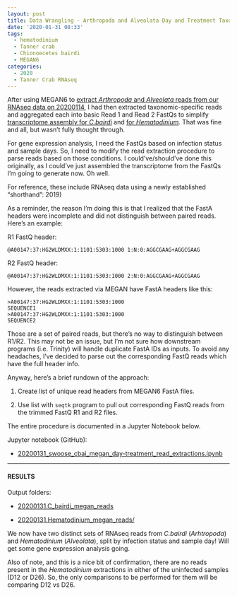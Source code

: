 ```yaml
---
layout: post
title: Data Wrangling - Arthropoda and Alveolata Day and Treatment Taxonomic RNAseq FastQ Extractions
date: '2020-01-31 08:33'
tags:
  - hematodinium
  - Tanner crab
  - Chionoecetes bairdi
  - MEGAN6
categories:
  - 2020
  - Tanner Crab RNAseq
---
```

After using MEGAN6 to [extract _Arthropoda_ and _Alveolata_ reads from our RNAseq data on 20200114](https://robertslab.github.io/sams-notebook/2020/01/14/RNAseq-Reads-Extractions-C.bairdi-Taxonomic-Reads-Extractions-with-MEGAN6-on-swoose.html), I had then extracted taxonomic-specific reads and aggregated each into basic Read 1 and Read 2 FastQs to simplify [transcriptome assembly for _C.bairdi_](https://robertslab.github.io/sams-notebook/2020/01/22/Transcriptome-Assembly-C.bairdi-with-MEGAN6-Taxonomy-specific-Reads-with-Trinity-on-Mox.html) and [for _Hematodinium_](https://robertslab.github.io/sams-notebook/2020/01/22/Transcriptome-Assembly-Hematodinium-with-MEGAN6-Taxonomy-specific-Reads-with-Trinity-on-Mox.html). That was fine and all, but wasn't fully thought through.

For gene expression analysis, I need the FastQs based on infection status and sample days. So, I need to modify the read extraction procedure to parse reads based on those conditions. I could've/should've done this originally, as I could've just assembled the transcriptome from the FastQs I'm going to generate now. Oh well.

For reference, these include RNAseq data using a newly established "shorthand": 2019)

As a reminder, the reason I'm doing this is that I realized that the FastA headers were incomplete and did not distinguish between paired reads. Here's an example:

R1 FastQ header:

`@A00147:37:HG2WLDMXX:1:1101:5303:1000 1:N:0:AGGCGAAG+AGGCGAAG`

R2 FastQ header:

`@A00147:37:HG2WLDMXX:1:1101:5303:1000 2:N:0:AGGCGAAG+AGGCGAAG`

However, the reads extracted via MEGAN have FastA headers like this:

```
>A00147:37:HG2WLDMXX:1:1101:5303:1000
SEQUENCE1
>A00147:37:HG2WLDMXX:1:1101:5303:1000
SEQUENCE2
```

Those are a set of paired reads, but there's no way to distinguish between R1/R2. This may not be an issue, but I'm not sure how downstream programs (i.e. Trinity) will handle duplicate FastA IDs as inputs. To avoid any headaches, I've decided to parse out the corresponding FastQ reads which have the full header info.

Anyway, here's a brief rundown of the approach:

1. Create list of unique read headers from MEGAN6 FastA files.

2. Use list with `seqtk` program to pull out corresponding FastQ reads from the trimmed FastQ R1 and R2 files.

The entire procedure is documented in a Jupyter Notebook below.

Jupyter notebook (GitHub):

- [20200131_swoose_cbai_megan_day-treatment_read_extractions.ipynb](https://github.com/RobertsLab/code/blob/master/notebooks/sam/20200131_swoose_cbai_megan_day-treatment_read_extractions.ipynb)

---

#### RESULTS

Output folders:

- [20200131.C_bairdi_megan_reads](https://gannet.fish.washington.edu/Atumefaciens/20200131.C_bairdi_megan_reads/)

- [20200131.Hematodinium_megan_reads/](https://gannet.fish.washington.edu/Atumefaciens/20200131.Hematodinium_megan_reads/)


We now have two distinct sets of RNAseq reads from _C.bairdi_ (_Arhtropoda_) and _Hematodinium_ (_Alveolata_), split by infection status and sample day! Will get some gene expression analysis going.

Also of note, and this is a nice bit of confirmation, there are no reads present in the _Hematodinium_ extractions in either of the uninfected samples (D12 or D26). So, the only comparisons to be performed for them will be comparing D12 vs D26.
